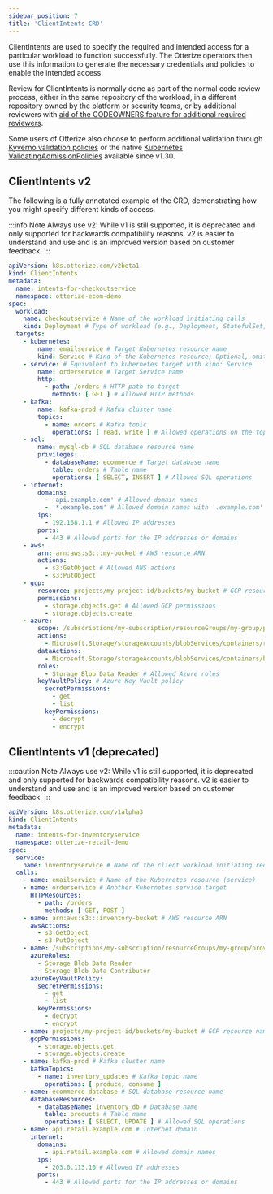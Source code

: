 ```yaml
---
sidebar_position: 7
title: 'ClientIntents CRD'
---
```


ClientIntents are used to specify the required and intended access for a particular workload to function successfully. The Otterize operators then use this information to generate the necessary credentials and policies to enable the intended access.

Review for ClientIntents is normally done as part of the normal code review process, either in the same repository of the workload, in a different repository owned by the platform or security teams, or by additional reviewers with [aid of the CODEOWNERS feature for additional required reviewers](https://docs.github.com/en/repositories/managing-your-repositorys-settings-and-features/customizing-your-repository/about-code-owners#codeowners-and-branch-protection).

Some users of Otterize also choose to perform additional validation through [Kyverno validation policies](/reference/validating-clientintents) or the native [Kubernetes ValidatingAdmissionPolicies](https://kubernetes.io/docs/reference/access-authn-authz/validating-admission-policy/) available since v1.30.

## ClientIntents v2
The following is a fully annotated example of the CRD, demonstrating how you might specify different kinds of access.

:::info Note
Always use v2: While v1 is still supported, it is deprecated and only supported for backwards compatibility reasons. v2 is easier to understand and use and is an improved version based on customer feedback.
:::

```yaml
apiVersion: k8s.otterize.com/v2beta1
kind: ClientIntents
metadata:
  name: intents-for-checkoutservice
  namespace: otterize-ecom-demo
spec:
  workload:
    name: checkoutservice # Name of the workload initiating calls
    kind: Deployment # Type of workload (e.g., Deployment, StatefulSet, etc.); Optional, omit to auto-detect pod identity
  targets:
    - kubernetes:
        name: emailservice # Target Kubernetes resource name
        kind: Service # Kind of the Kubernetes resource; Optional, omit to auto-detect pod identity
    - service: # Equivalent to kubernetes target with kind: Service
        name: orderservice # Target Service name
        http:
          - path: /orders # HTTP path to target
            methods: [ GET ] # Allowed HTTP methods
    - kafka:
        name: kafka-prod # Kafka cluster name
        topics:
          - name: orders # Kafka topic
            operations: [ read, write ] # Allowed operations on the topic
    - sql:
        name: mysql-db # SQL database resource name
        privileges:
          - databaseName: ecommerce # Target database name
            table: orders # Table name
            operations: [ SELECT, INSERT ] # Allowed SQL operations
    - internet:
        domains:
          - 'api.example.com' # Allowed domain names
          - '*.example.com' # Allowed domain names with '.example.com' suffix
        ips:
          - 192.168.1.1 # Allowed IP addresses
        ports:
          - 443 # Allowed ports for the IP addresses or domains
    - aws:
        arn: arn:aws:s3:::my-bucket # AWS resource ARN
        actions:
          - s3:GetObject # Allowed AWS actions
          - s3:PutObject
    - gcp:
        resource: projects/my-project-id/buckets/my-bucket # GCP resource name
        permissions:
          - storage.objects.get # Allowed GCP permissions
          - storage.objects.create
    - azure:
        scope: /subscriptions/my-subscription/resourceGroups/my-group/providers/Microsoft.Storage/storageAccounts/myaccount # Azure resource scope
        actions:
          - Microsoft.Storage/storageAccounts/blobServices/containers/read # Allowed Azure actions
        dataActions:
          - Microsoft.Storage/storageAccounts/blobServices/containers/blobs/read # Allowed Azure data actions
        roles:
          - Storage Blob Data Reader # Allowed Azure roles
        keyVaultPolicy: # Azure Key Vault policy
          secretPermissions:
            - get
            - list
          keyPermissions:
            - decrypt
            - encrypt

```

## ClientIntents v1 (deprecated)
:::caution Note
Always use v2: While v1 is still supported, it is deprecated and only supported for backwards compatibility reasons. v2 is easier to understand and use and is an improved version based on customer feedback.
:::

```yaml
apiVersion: k8s.otterize.com/v1alpha3
kind: ClientIntents
metadata:
  name: intents-for-inventoryservice
  namespace: otterize-retail-demo
spec:
  service:
    name: inventoryservice # Name of the client workload initiating requests
  calls:
    - name: emailservice # Name of the Kubernetes resource (service)
    - name: orderservice # Another Kubernetes service target
      HTTPResources:
        - path: /orders
          methods: [ GET, POST ]
    - name: arn:aws:s3:::inventory-bucket # AWS resource ARN
      awsActions:
        - s3:GetObject
        - s3:PutObject
    - name: /subscriptions/my-subscription/resourceGroups/my-group/providers/Microsoft.Storage/storageAccounts/mystorageaccount # Azure resource scope
      azureRoles:
        - Storage Blob Data Reader
        - Storage Blob Data Contributor
      azureKeyVaultPolicy:
        secretPermissions:
          - get
          - list
        keyPermissions:
          - decrypt
          - encrypt
    - name: projects/my-project-id/buckets/my-bucket # GCP resource name
      gcpPermissions:
        - storage.objects.get
        - storage.objects.create
    - name: kafka-prod # Kafka cluster name
      kafkaTopics:
        - name: inventory_updates # Kafka topic name
          operations: [ produce, consume ]
    - name: ecommerce-database # SQL database resource name
      databaseResources:
        - databaseName: inventory_db # Database name
          table: products # Table name
          operations: [ SELECT, UPDATE ] # Allowed SQL operations
    - name: api.retail.example.com # Internet domain
      internet:
        domains:
          - api.retail.example.com # Allowed domain names
        ips:
          - 203.0.113.10 # Allowed IP addresses
        ports:
          - 443 # Allowed ports for the IP addresses or domains
```

